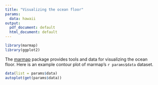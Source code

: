 ```yaml
---
title: "Visualizing the ocean floor"
params:
  data: hawaii
output:
  pdf_document: default
  html_document: default
---
```


```r
library(marmap)
library(ggplot2)
```

The [marmap](https://cran.r-project.org/web/packages/marmap/index.html) package provides tools and data for visualizing the ocean floor. Here is an example contour plot of marmap's ``r params$data`` dataset.

```r
data(list = params$data)
autoplot(get(params$data))
```

